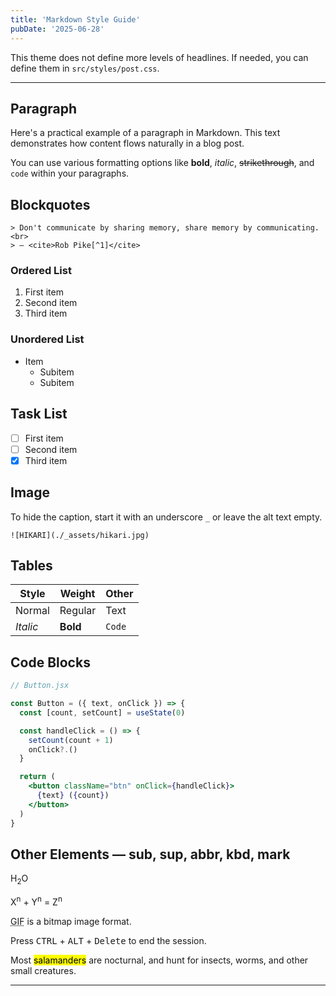 ```yaml
---
title: 'Markdown Style Guide'
pubDate: '2025-06-28'
---
```


This theme does not define more levels of headlines. If needed, you can define them in `src/styles/post.css`.

---

## Paragraph

Here's a practical example of a paragraph in Markdown. This text demonstrates how content flows naturally in a blog post.

You can use various formatting options like **bold**, _italic_, ~~strikethrough~~, and `code` within your paragraphs.

## Blockquotes

```
> Don't communicate by sharing memory, share memory by communicating.<br>
> — <cite>Rob Pike[^1]</cite>
```

[^1]: The above quote is excerpted from Rob Pike's [talk](https://www.youtube.com/watch?v=PAAkCSZUG1c) during Gopherfest, November 18, 2015.

### Ordered List

1. First item
2. Second item
3. Third item

### Unordered List

- Item
  - Subitem
  - Subitem

## Task List

- [ ] First item
- [ ] Second item
- [x] Third item

## Image

To hide the caption, start it with an underscore `_` or leave the alt text empty.

```
![HIKARI](./_assets/hikari.jpg)
```


## Tables

| Style    | Weight   | Other  |
| -------- | -------- | ------ |
| Normal   | Regular  | Text   |
| _Italic_ | **Bold** | `Code` |

## Code Blocks

```jsx
// Button.jsx

const Button = ({ text, onClick }) => {
  const [count, setCount] = useState(0)

  const handleClick = () => {
    setCount(count + 1)
    onClick?.()
  }

  return (
    <button className="btn" onClick={handleClick}>
      {text} ({count})
    </button>
  )
}
```

## Other Elements — sub, sup, abbr, kbd, mark

H<sub>2</sub>O

X<sup>n</sup> + Y<sup>n</sup> = Z<sup>n</sup>

<abbr title="Graphics Interchange Format">GIF</abbr> is a bitmap image format.

Press <kbd>CTRL</kbd> + <kbd>ALT</kbd> + <kbd>Delete</kbd> to end the session.

Most <mark>salamanders</mark> are nocturnal, and hunt for insects, worms, and other small creatures.

---
